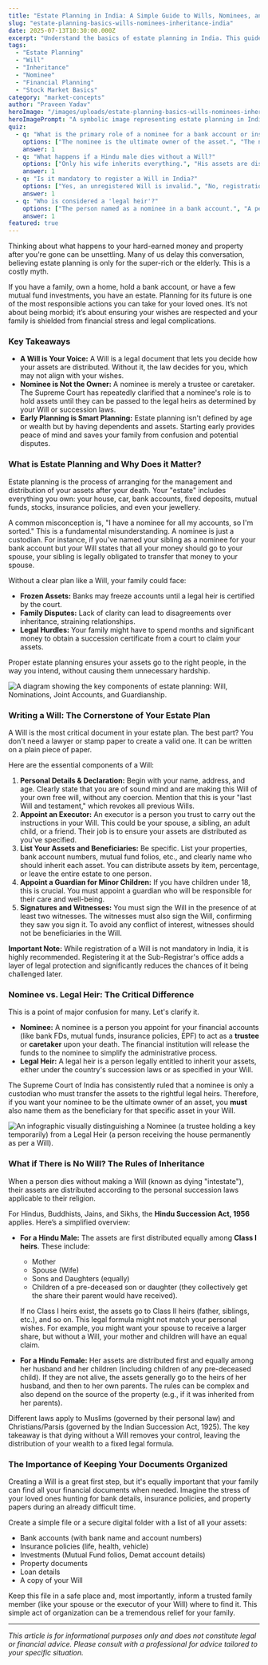 ```yaml
---
title: "Estate Planning in India: A Simple Guide to Wills, Nominees, and Inheritance"
slug: "estate-planning-basics-wills-nominees-inheritance-india"
date: 2025-07-13T10:30:00.000Z
excerpt: "Understand the basics of estate planning in India. This guide simplifies writing a Will, clarifies the crucial difference between a nominee and a legal heir, and explains what happens to your assets if you don't have a Will."
tags:
  - "Estate Planning"
  - "Will"
  - "Inheritance"
  - "Nominee"
  - "Financial Planning"
  - "Stock Market Basics"
category: "market-concepts"
author: "Praveen Yadav"
heroImage: "/images/uploads/estate-planning-basics-wills-nominees-inheritance-india/hero-image.jpg"
heroImagePrompt: "A symbolic image representing estate planning in India, with elements like a fountain pen signing a Will, Indian currency notes, and property keys, all arranged neatly on a wooden desk."
quiz:
  - q: "What is the primary role of a nominee for a bank account or insurance policy?"
    options: ["The nominee is the ultimate owner of the asset.", "The nominee is just a caretaker or trustee of the asset.", "The nominee can sell the asset immediately."]
    answer: 1
  - q: "What happens if a Hindu male dies without a Will?"
    options: ["Only his wife inherits everything.", "His assets are distributed equally among Class I heirs (mother, spouse, children).", "The government takes over all his assets."]
    answer: 1
  - q: "Is it mandatory to register a Will in India?"
    options: ["Yes, an unregistered Will is invalid.", "No, registration is optional but recommended for extra legal safety.", "A Will only needs to be notarized, not registered."]
    answer: 1
  - q: "Who is considered a 'legal heir'?"
    options: ["The person named as a nominee in a bank account.", "A person entitled to inherit assets under succession laws or a Will.", "The executor of the Will."]
    answer: 1
featured: true
---
```


Thinking about what happens to your hard-earned money and property after you're gone can be unsettling. Many of us delay this conversation, believing estate planning is only for the super-rich or the elderly. This is a costly myth.

If you have a family, own a home, hold a bank account, or have a few mutual fund investments, you have an estate. Planning for its future is one of the most responsible actions you can take for your loved ones. It’s not about being morbid; it’s about ensuring your wishes are respected and your family is shielded from financial stress and legal complications.

### Key Takeaways
*   **A Will is Your Voice:** A Will is a legal document that lets you decide how your assets are distributed. Without it, the law decides for you, which may not align with your wishes.
*   **Nominee is Not the Owner:** A nominee is merely a trustee or caretaker. The Supreme Court has repeatedly clarified that a nominee's role is to hold assets until they can be passed to the legal heirs as determined by your Will or succession laws.
*   **Early Planning is Smart Planning:** Estate planning isn't defined by age or wealth but by having dependents and assets. Starting early provides peace of mind and saves your family from confusion and potential disputes.

### What is Estate Planning and Why Does it Matter?

Estate planning is the process of arranging for the management and distribution of your assets after your death. Your "estate" includes everything you own: your house, car, bank accounts, fixed deposits, mutual funds, stocks, insurance policies, and even your jewellery.

A common misconception is, "I have a nominee for all my accounts, so I'm sorted." This is a fundamental misunderstanding. A nominee is just a custodian. For instance, if you've named your sibling as a nominee for your bank account but your Will states that all your money should go to your spouse, your sibling is legally obligated to transfer that money to your spouse.

Without a clear plan like a Will, your family could face:
*   **Frozen Assets:** Banks may freeze accounts until a legal heir is certified by the court.
*   **Family Disputes:** Lack of clarity can lead to disagreements over inheritance, straining relationships.
*   **Legal Hurdles:** Your family might have to spend months and significant money to obtain a succession certificate from a court to claim your assets.

Proper estate planning ensures your assets go to the right people, in the way you intend, without causing them unnecessary hardship.

![A diagram showing the key components of estate planning: Will, Nominations, Joint Accounts, and Guardianship.](/images/uploads/estate-planning-basics-wills-nominees-inheritance-india/estate-planning-components.png)

### Writing a Will: The Cornerstone of Your Estate Plan

A Will is the most critical document in your estate plan. The best part? You don't need a lawyer or stamp paper to create a valid one. It can be written on a plain piece of paper.

Here are the essential components of a Will:

1.  **Personal Details & Declaration:** Begin with your name, address, and age. Clearly state that you are of sound mind and are making this Will of your own free will, without any coercion. Mention that this is your "last Will and testament," which revokes all previous Wills.
2.  **Appoint an Executor:** An executor is a person you trust to carry out the instructions in your Will. This could be your spouse, a sibling, an adult child, or a friend. Their job is to ensure your assets are distributed as you've specified.
3.  **List Your Assets and Beneficiaries:** Be specific. List your properties, bank account numbers, mutual fund folios, etc., and clearly name who should inherit each asset. You can distribute assets by item, percentage, or leave the entire estate to one person.
4.  **Appoint a Guardian for Minor Children:** If you have children under 18, this is crucial. You must appoint a guardian who will be responsible for their care and well-being.
5.  **Signatures and Witnesses:** You must sign the Will in the presence of at least two witnesses. The witnesses must also sign the Will, confirming they saw you sign it. To avoid any conflict of interest, witnesses should not be beneficiaries in the Will.

**Important Note:** While registration of a Will is not mandatory in India, it is highly recommended. Registering it at the Sub-Registrar's office adds a layer of legal protection and significantly reduces the chances of it being challenged later.

### Nominee vs. Legal Heir: The Critical Difference

This is a point of major confusion for many. Let's clarify it.

*   **Nominee:** A nominee is a person you appoint for your financial accounts (like bank FDs, mutual funds, insurance policies, EPF) to act as a **trustee** or **caretaker** upon your death. The financial institution will release the funds to the nominee to simplify the administrative process.
*   **Legal Heir:** A legal heir is a person legally entitled to inherit your assets, either under the country's succession laws or as specified in your Will.

The Supreme Court of India has consistently ruled that a nominee is only a custodian who must transfer the assets to the rightful legal heirs. Therefore, if you want your nominee to be the ultimate owner of an asset, you **must** also name them as the beneficiary for that specific asset in your Will.

![An infographic visually distinguishing a Nominee (a trustee holding a key temporarily) from a Legal Heir (a person receiving the house permanently as per a Will).](/images/uploads/estate-planning-basics-wills-nominees-inheritance-india/nominee-vs-heir.png)

### What if There is No Will? The Rules of Inheritance

When a person dies without making a Will (known as dying "intestate"), their assets are distributed according to the personal succession laws applicable to their religion.

For Hindus, Buddhists, Jains, and Sikhs, the **Hindu Succession Act, 1956** applies. Here’s a simplified overview:

*   **For a Hindu Male:** The assets are first distributed equally among **Class I heirs**. These include:
    *   Mother
    *   Spouse (Wife)
    *   Sons and Daughters (equally)
    *   Children of a pre-deceased son or daughter (they collectively get the share their parent would have received).

    If no Class I heirs exist, the assets go to Class II heirs (father, siblings, etc.), and so on. This legal formula might not match your personal wishes. For example, you might want your spouse to receive a larger share, but without a Will, your mother and children will have an equal claim.

*   **For a Hindu Female:** Her assets are distributed first and equally among her husband and her children (including children of any pre-deceased child). If they are not alive, the assets generally go to the heirs of her husband, and then to her own parents. The rules can be complex and also depend on the source of the property (e.g., if it was inherited from her parents).

Different laws apply to Muslims (governed by their personal law) and Christians/Parsis (governed by the Indian Succession Act, 1925). The key takeaway is that dying without a Will removes your control, leaving the distribution of your wealth to a fixed legal formula.

### The Importance of Keeping Your Documents Organized

Creating a Will is a great first step, but it's equally important that your family can find all your financial documents when needed. Imagine the stress of your loved ones hunting for bank details, insurance policies, and property papers during an already difficult time.

Create a simple file or a secure digital folder with a list of all your assets:
*   Bank accounts (with bank name and account numbers)
*   Insurance policies (life, health, vehicle)
*   Investments (Mutual Fund folios, Demat account details)
*   Property documents
*   Loan details
*   A copy of your Will

Keep this file in a safe place and, most importantly, inform a trusted family member (like your spouse or the executor of your Will) where to find it. This simple act of organization can be a tremendous relief for your family.

---
*This article is for informational purposes only and does not constitute legal or financial advice. Please consult with a professional for advice tailored to your specific situation.*